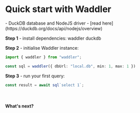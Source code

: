 
# Quick start with Waddler
<Prerequisites>
- DuckDB database and NodeJS driver - [read here](https://duckdb.org/docs/api/nodejs/overview)
</Prerequisites>
<br/>

**Step 1** - install dependencies:
<Npm>
waddler duckdb
</Npm>


**Step 2** - initialise Waddler instance:
```ts
import { waddler } from "waddler";

const sql = waddler({ dbUrl: "local.db", min: 1, max: 1 })
```

**Step 3** - run your first query:
```ts
const result = await sql`select 1`;
```

<br/>

#### What's next?
<Flex>
  <LinksList 
    title='SQL template'
    links={[
        ["sql``", "/docs/sql-template"], 
        ["sql.identifier", "/docs/sql-identifier"], 
        ["sql.values", "/docs/sql-values"],
        ["sql.raw", "/docs/sql-raw"],
        ["sql.default", "/docs/sql-default"],
      ]}
  />
  <LinksList 
    title='Goodies'
    links={[
        ["Types", "/docs/types"], 
        ["toSQL", "/docs/tosql"], 
        ["stream", "/docs/stream"],
        ["chunked", "/docs/chunked"],
        ["pooling", "/docs/pooling"],
      ]}
  />
</Flex>